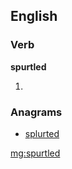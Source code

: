 ==English==

===Verb===
'''spurtled'''

# {{past of|[[spurtle]]}}

===Anagrams===
* [[splurted#English|splurted]]

[[mg:spurtled]]